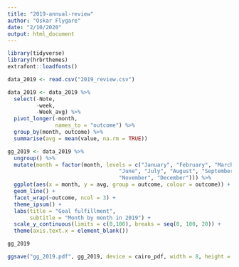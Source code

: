 ```yaml
---
title: "2019-annual-review"
author: "Oskar Flygare"
date: "2/10/2020"
output: html_document
---
```


```r
library(tidyverse)
library(hrbrthemes)
extrafont::loadfonts()
```

```r
data_2019 <- read.csv("2019_review.csv")
```

```r
data_2019 <- data_2019 %>%
  select(-Note,
         -week,
         -Week_avg) %>% 
  pivot_longer(-month,
               names_to = "outcome") %>% 
  group_by(month, outcome) %>% 
  summarise(avg = mean(value, na.rm = TRUE))

```

```r
gg_2019 <- data_2019 %>%
  ungroup() %>%
  mutate(month = factor(month, levels = c("January", "February", "March", "April", "May",
                                   "June", "July", "August", "September", "October",
                                   "November", "December"))) %>%
  ggplot(aes(x = month, y = avg, group = outcome, colour = outcome)) +
  geom_line() +
  facet_wrap(~outcome, ncol = 3) +
  theme_ipsum() +
  labs(title = "Goal fulfillment",
       subtitle = "Month by month in 2019") +
  scale_y_continuous(limits = c(0,100), breaks = seq(0, 100, 20)) +
  theme(axis.text.x = element_blank())

gg_2019

ggsave("gg_2019.pdf", gg_2019, device = cairo_pdf, width = 8, height = 8*0.618)
```


